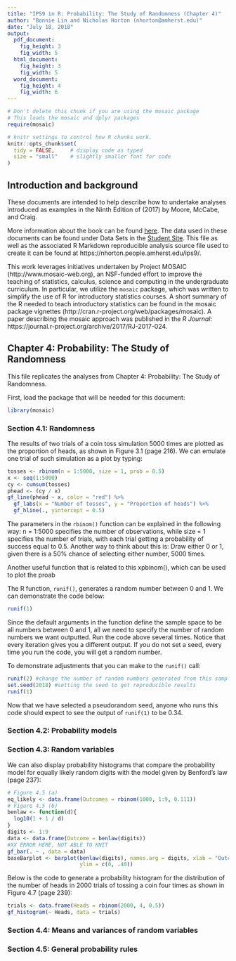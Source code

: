 ```yaml
---
title: "IPS9 in R: Probability: The Study of Randomness (Chapter 4)"
author: "Bonnie Lin and Nicholas Horton (nhorton@amherst.edu)"
date: "July 18, 2018"
output: 
  pdf_document:
    fig_height: 3
    fig_width: 5
  html_document:
    fig_height: 3
    fig_width: 5
  word_document:
    fig_height: 4
    fig_width: 6
---
```



```r
# Don't delete this chunk if you are using the mosaic package
# This loads the mosaic and dplyr packages
require(mosaic)
```

```r
# knitr settings to control how R chunks work.
knitr::opts_chunk$set(
  tidy = FALSE,     # display code as typed
  size = "small"    # slightly smaller font for code
)
```

## Introduction and background 

These documents are intended to help describe how to undertake analyses introduced 
as examples in the Ninth Edition of \emph{Introduction to the Practice of Statistics} (2017) by Moore, McCabe, and Craig.

More information about the book can be found [here](https://macmillanlearning.com/Catalog/product/introductiontothepracticeofstatistics-ninthedition-moore).
The data used in these documents can be found under Data Sets in the [Student Site](https://www.macmillanlearning.com/catalog/studentresources/ips9e?_ga=2.29224888.526668012.1531487989-1209447309.1529940008#). This
file as well as the associated R Markdown reproducible analysis source file used to create it can be found at https://nhorton.people.amherst.edu/ips9/.

This work leverages initiatives undertaken by Project MOSAIC (http://www.mosaic-web.org), an NSF-funded effort to improve the teaching of statistics, calculus, science and computing in the undergraduate curriculum. In particular, we utilize the `mosaic` package, which was written to simplify the use of R for introductory statistics courses. A short summary of the R needed to teach introductory statistics can be found in the mosaic package vignettes (http://cran.r-project.org/web/packages/mosaic).  A paper describing the mosaic approach was published in the *R Journal*: https://journal.r-project.org/archive/2017/RJ-2017-024.
  
## Chapter 4: Probability: The Study of Randomness
This file replicates the analyses from Chapter 4: Probability: The Study of Randomness.

First, load the package that will be needed for this document: 
```r
library(mosaic)
```

### Section 4.1: Randomness
The results of two trials of a coin toss simulation 5000 times
are plotted as the proportion of heads, as shown in Figure 3.1 (page 216). 
We can emulate one trial of such simulation as a plot by typing: 
```r
tosses <- rbinom(n = 1:5000, size = 1, prob = 0.5)
x <- seq(1:5000)
cy <- cumsum(tosses)
phead <- (cy / x)
gf_line(phead ~ x, color = "red") %>% 
  gf_labs(x = "Number of tosses", y = "Proportion of heads") %>% 
  gf_hline(., yintercept = 0.5)
```
The parameters in the `rbinom()` function can be explained in the following way: 
n = 1:5000 specifies the number of observations, while size = 1 specifies the number 
of trials, with each trial getting a probability of success equal to 0.5. 
Another way to think about this is: Draw either 0 or 1, given there is a 50% chance of 
selecting either number, 5000 times.  

Another useful function that is related to this xpbinom(), which can be used to plot the proab

The R function, `runif()`, generates a random number between 0 and 1. 
We can demonstrate the code below: 
```r
runif(1)
```
Since the default arguments in the function define the sample space to be all numbers 
between 0 and 1, all we need to specify the number of random numbers we want outputted.
Run the code above several times. Notice that every iteration gives you a different output. 
If you do not set a seed, every time you run the code, you will get a random number. 

To demonstrate adjustments that you can make to the `runif()` call: 
```r
runif(2) #change the number of random numbers generated from this sample space
set.seed(2018) #setting the seed to get reproducible results
runif(1)
```
Now that we have selected a pseudorandom seed, anyone who runs this code should expect to see
the output of `runif(1)` to be 0.34. 

### Section 4.2: Probability models

### Section 4.3: Random variables
We can also display probability histograms that compare the probability model for equally likely random digits with the model given by Benford's law (page 237): 
```r
# Figure 4.5 (a)
eq_likely <- data.frame(Outcomes = rbinom(1000, 1:9, 0.111))
# Figure 4.5 (b)
benlaw <- function(d){
  log10(1 + 1 / d)
}
digits <- 1:9
data <- data.frame(Outcome = benlaw(digits))
#XX ERROR HERE, NOT ABLE TO KNIT
gf_bar(. ~ , data = data)
baseBarplot <- barplot(benlaw(digits), names.arg = digits, xlab = "Outcomes", 
                       ylim = c(0, .40))
```

Below is the code to generate a probability histogram for the distribution of 
the number of heads in 2000 trials of tossing a coin four times as shown in 
Figure 4.7 (page 239): 
```r
trials <- data.frame(Heads = rbinom(2000, 4, 0.5))
gf_histogram(~ Heads, data = trials)
```

### Section 4.4: Means and variances of random variables

### Section 4.5: General probability rules
